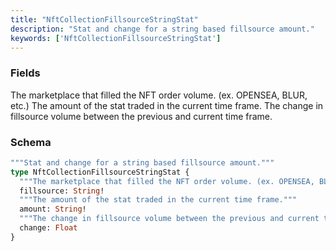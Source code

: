 ```yaml
---
title: "NftCollectionFillsourceStringStat"
description: "Stat and change for a string based fillsource amount."
keywords: ['NftCollectionFillsourceStringStat']
---
```


### Fields

<ResponseField name="fillsource" type="String!" required>
  The marketplace that filled the NFT order volume. (ex. OPENSEA, BLUR, etc.)
</ResponseField>

<ResponseField name="amount" type="String!" required>
  The amount of the stat traded in the current time frame.
</ResponseField>

<ResponseField name="change" type="Float">
  The change in fillsource volume between the previous and current time frame.
</ResponseField>

### Schema


```graphql 
"""Stat and change for a string based fillsource amount."""
type NftCollectionFillsourceStringStat {
  """The marketplace that filled the NFT order volume. (ex. OPENSEA, BLUR, etc.)"""
  fillsource: String!
  """The amount of the stat traded in the current time frame."""
  amount: String!
  """The change in fillsource volume between the previous and current time frame."""
  change: Float
}
```

